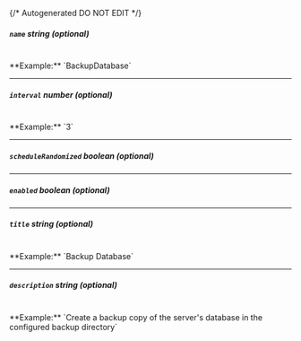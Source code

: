 {/* Autogenerated DO NOT EDIT  */}
##### `name` _string (optional)_
<br/>
**Example:** `BackupDatabase`

---
##### `interval` _number (optional)_
<br/>
**Example:** `3`

---
##### `scheduleRandomized` _boolean (optional)_

---
##### `enabled` _boolean (optional)_

---
##### `title` _string (optional)_
<br/>
**Example:** `Backup Database`

---
##### `description` _string (optional)_
<br/>
**Example:** `Create a backup copy of the server's database in the configured backup directory`


